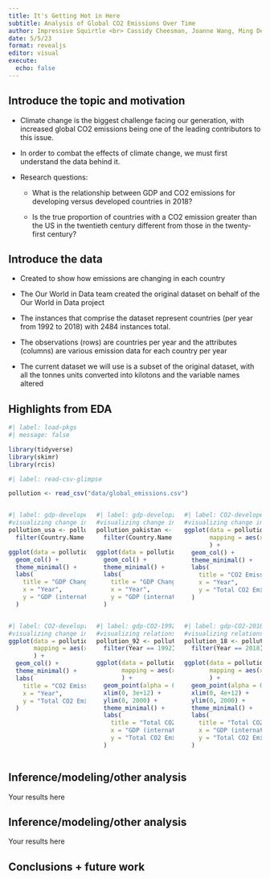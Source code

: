 ```yaml
---
title: It's Getting Hot in Here
subtitle: Analysis of Global CO2 Emissions Over Time
author: Impressive Squirtle <br> Cassidy Cheesman, Joanne Wang, Ming DeMers, Elisabeth Pan, and Ivan Lin
date: 5/5/23
format: revealjs
editor: visual
execute:
  echo: false
---
```


## Introduce the topic and motivation

-   Climate change is the biggest challenge facing our generation, with increased global CO2 emissions being one of the leading contributors to this issue.

-   In order to combat the effects of climate change, we must first understand the data behind it.

-   Research questions:

    -   What is the relationship between GDP and CO2 emissions for developing versus developed countries in 2018?

    -   Is the true proportion of countries with a CO2 emission greater than the US in the twentieth century different from those in the twenty-first century?

## Introduce the data

-   Created to show how emissions are changing in each country

-   The Our World in Data team created the original dataset on behalf of the Our World in Data project

-   The instances that comprise the dataset represent countries (per year from 1992 to 2018) with 2484 instances total.

-   The observations (rows) are countries per year and the attributes (columns) are various emission data for each country per year

-   The current dataset we will use is a subset of the original dataset, with all the tonnes units converted into kilotons and the variable names altered

## Highlights from EDA

```r
#| label: load-pkgs
#| message: false

library(tidyverse)
library(skimr)
library(rcis)
```

```r
#| label: read-csv-glimpse

pollution <- read_csv("data/global_emissions.csv")
```

::: columns
::: {.column width="33%"}
```r
#| label: gdp-developed
#visualizing change in GDP over time for a developed country
pollution_usa <- pollution |>
  filter(Country.Name == "United States")

ggplot(data = pollution_usa, mapping = aes(x = Year, y = Country.GDP)) +
  geom_col() + 
  theme_minimal() +
  labs(
    title = "GDP Change Over Time in USA", 
    x = "Year",
    y = "GDP (international$)"
  )
```
:::

::: {.column width="33%"}
```r
#| label: gdp-developing
#visualizing change in GDP over time for a developing country
pollution_pakistan <- pollution |>
  filter(Country.Name == "Pakistan")

ggplot(data = pollution_pakistan, mapping = aes(x = Year, y = Country.GDP)) +
  geom_col() + 
  theme_minimal() +
  labs(
    title = "GDP Change Over Time in Pakistan", 
    x = "Year",
    y = "GDP (international$)"
  ) 
```
:::

::: {.column width="33%"}
```r
#| label: CO2-developed
#visualizing change in CO2 emissions over time for a developed country
ggplot(data = pollution_usa, 
       mapping = aes(x = Year, y = Emissions.Production.CO2.Total)
       ) +
  geom_col() + 
  theme_minimal() +
  labs(
    title = "CO2 Emissions Change Over Time in USA", 
    x = "Year",
    y = "Total CO2 Emissions (kilotons)"
  ) 
```
:::
:::

::: columns
::: {.column width="33%"}
```r
#| label: CO2-developing
#visualizing change in CO2 emissions over time for a developing country
ggplot(data = pollution_pakistan, 
       mapping = aes(x = Year, y = Emissions.Production.CO2.Total)
       ) +
  geom_col() + 
  theme_minimal() +
  labs(
    title = "CO2 Emissions Change Over Time in Pakistan", 
    x = "Year",
    y = "Total CO2 Emissions (kilotons)"
  ) 
```
:::

::: {.column width="33%"}
```r
#| label: gdp-CO2-1992
#visualizing relationship between GDP and total CO2 emissions in 1992
pollution_92 <- pollution |>
  filter(Year == 1992)

ggplot(data = pollution_92,
       mapping = aes(x = Country.GDP, y = Emissions.Production.CO2.Total)
       ) + 
  geom_point(alpha = 0.5) + 
  xlim(0, 3e+12) + 
  ylim(0, 2000) + 
  theme_minimal() + 
  labs(
    title = "Total CO2 Emissions vs. Country GDP in 1992", 
    x = "GDP (international$)",
    y = "Total CO2 Emissions (kilotons)"
  ) 
```
:::

::: {.column width="33%"}
```r
#| label: gdp-CO2-2018
#visualizing relationship between GDP and total CO2 emissions in 2018
pollution_18 <- pollution |>
  filter(Year == 2018)

ggplot(data = pollution_18,
       mapping = aes(x = Country.GDP, y = Emissions.Production.CO2.Total)
       ) + 
  geom_point(alpha = 0.5) + 
  xlim(0, 4e+12) + 
  ylim(0, 2000) + 
  theme_minimal() + 
  labs(
    title = "Total CO2 Emissions vs. Country GDP in 2018", 
    x = "GDP (international$)",
    y = "Total CO2 Emissions (kilotons)"
  ) 
```
:::
:::

## Inference/modeling/other analysis

Your results here

## Inference/modeling/other analysis

Your results here

## Conclusions + future work
